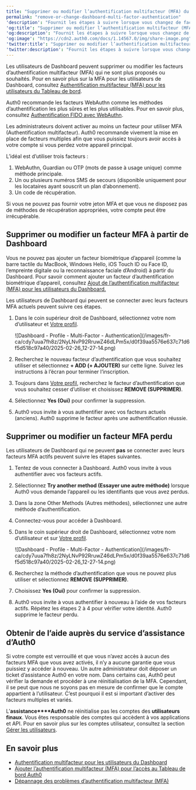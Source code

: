 ```yaml
---
title: "Supprimer ou modifier l’authentification multifacteur (MFA) du Dashboard"
permalink: "remove-or-change-dashboard-multi-factor-authentication"
'description': "Fournit les étapes à suivre lorsque vous changez de facteur d’authentification ou lorsque vous perdez ou retirez un appareil."
'og:title': "Supprimer ou modifier l’authentification multifacteur (MFA) du Dashboard"
'og:description': "Fournit les étapes à suivre lorsque vous changez de facteur d’authentification ou lorsque vous perdez ou retirez un appareil."
'og:image': "https://cdn2.auth0.com/docs/1.14567.0/img/share-image.png"
'twitter:title': "Supprimer ou modifier l’authentification multifacteur (MFA) du Dashboard"
'twitter:description': "Fournit les étapes à suivre lorsque vous changez de facteur d’authentification ou lorsque vous perdez ou retirez un appareil."
---
```


Les utilisateurs de Dashboard peuvent supprimer ou modifier les facteurs d’authentification multifacteur (<Tooltip href="/docs/fr-ca/glossary?term=multifactor-authentication" tip="Authentification multifacteur (MFA)
Processus d’authentification de l’utilisateur qui utilise un facteur en plus du nom d’utilisateur et du mot de passe, tel qu’un code par SMS." cta="Voir le glossaire">MFA</Tooltip>) qui ne sont plus proposés ou souhaités. Pour en savoir plus sur la MFA pour les utilisateurs de Dashboard, consultez [Authentification multifacteur (MFA) pour les utilisateurs du Tableau de bord](/docs/fr-ca/get-started/manage-dashboard-access/add-change-remove-mfa).

<Callout icon="file-lines" color="#0EA5E9" iconType="regular">

Auth0 recommande les facteurs WebAuthn comme les méthodes d’authentification les plus sûres et les plus utilisables. Pour en savoir plus, consultez [Authentification FIDO avec WebAuthn](/docs/fr-ca/secure/multi-factor-authentication/fido-authentication-with-webauthn).

</Callout>

<Warning>

Les administrateurs doivent activer au moins un facteur pour utiliser MFA (Authentification multifacteur). Auth0 recommande vivement la mise en place de facteurs multiples afin que vous puissiez toujours avoir accès à votre compte si vous perdez votre appareil principal.

L’idéal est d’utiliser trois facteurs :

1. WebAuthn, Guardian ou OTP (mots de passe à usage unique) comme méthode principale.
2. Un ou plusieurs numéros SMS de secours (disponible uniquement pour les locataires ayant souscrit un plan d’abonnement).
3. Un code de récupération.

Si vous ne pouvez pas fournir votre jeton MFA et que vous ne disposez pas de méthodes de récupération appropriées, votre compte peut être irrécupérable.

</Warning>

## Supprimer ou modifier un facteur MFA à partir de Dashboard

<Callout icon="file-lines" color="#0EA5E9" iconType="regular">

Vous ne pouvez pas ajouter un facteur biométrique d’appareil (comme la barre tactile du MacBook, Windows Hello, iOS Touch ID ou Face ID, l’empreinte digitale ou la reconnaissance faciale d’Android) à partir du Dashboard. Pour savoir comment ajouter un facteur d’authentification biométrique d’appareil, consultez [Ajout de l’authentification multifacteur (MFA) pour les utilisateurs du Dashboard.](/docs/fr-ca/get-started/manage-dashboard-access/add-change-remove-mfa/add-mfa)

</Callout>

Les utilisateurs de Dashboard qui peuvent se connecter avec leurs facteurs MFA actuels peuvent suivre ces étapes.

1. Dans le coin supérieur droit de Dashboard, sélectionnez votre nom d’utilisateur et [Votre profil](https://manage.auth0.com/#/profile).

   <Frame>![Dashboard - Profile - Multi-Factor - Authentication](/images/fr-ca/cdy7uua7fh8z/2NyLNvP92RruwZ46dLPm5x/d0f39aa5576e637c71d6f5d518c97a40/2025-02-26_12-27-14.png)</Frame>

2. Recherchez le nouveau facteur d’authentification que vous souhaitez utiliser et sélectionnez **+ ADD (+ AJOUTER)** sur cette ligne. Suivez les instructions à l’écran pour terminer l’inscription.
3. Toujours dans [Votre profil](https://manage.auth0.com/#/profile), recherchez le facteur d’authentification que vous souhaitez cesser d’utiliser et choisissez **REMOVE (SUPPRIMER)**.
4. Sélectionnez **Yes (Oui)** pour confirmer la suppression.
5. Auth0 vous invite à vous authentifier avec vos facteurs actuels (anciens). Auth0 supprime le facteur après une authentification réussie.

## Supprimer ou modifier un facteur MFA perdu

Les utilisateurs de Dashboard qui ne peuvent **pas** se connecter avec leurs facteurs MFA actifs peuvent suivre les étapes suivantes.

1. Tentez de vous connecter à Dashboard. Auth0 vous invite à vous authentifier avec vos facteurs actifs.
2. Sélectionnez **Try another method (Essayer une autre méthode)** lorsque Auth0 vous demande l’appareil ou les identifiants que vous avez perdus.
3. Dans la zone Other Methods (Autres méthodes), sélectionnez une autre méthode d’authentification.
4. Connectez-vous pour accéder à Dashboard.
5. Dans le coin supérieur droit de Dashboard, sélectionnez votre nom d’utilisateur et sur [Votre profil](https://manage.auth0.com/#/profile).

   <Frame>![Dashboard - Profile - Multi-Factor - Authentication](/images/fr-ca/cdy7uua7fh8z/2NyLNvP92RruwZ46dLPm5x/d0f39aa5576e637c71d6f5d518c97a40/2025-02-26_12-27-14.png)</Frame>

6. Recherchez la méthode d’authentification que vous ne pouvez plus utiliser et sélectionnez **REMOVE (SUPPRIMER)**.
7. Choisissez **Yes (Oui)** pour confirmer la suppression.
8. Auth0 vous invite à vous authentifier à nouveau à l’aide de vos facteurs actifs. Répétez les étapes 2 à 4 pour vérifier votre identité. Auth0 supprime le facteur perdu.

## Obtenir de l’aide auprès du service d’assistance d’Auth0

Si votre compte est verrouillé et que vous n’avez accès à aucun des facteurs MFA que vous avez activés, il n’y a aucune garantie que vous puissiez y accéder à nouveau. Un autre administrateur doit déposer un ticket d’assistance Auth0 en votre nom. Dans certains cas, Auth0 peut vérifier la demande et procéder à une réinitialisation de la MFA. Cependant, il se peut que nous ne soyons pas en mesure de confirmer que le compte appartient à l’utilisateur. C’est pourquoi il est si important d’activer des facteurs multiples et variés.

L’**assistance****Auth0** ne réinitialise pas les comptes des **utilisateurs finaux**. Vous êtes responsable des comptes qui accèdent à vos applications et API. Pour en savoir plus sur les comptes utilisateur, consultez la section [Gérer les utilisateurs](/docs/fr-ca/manage-users).

## En savoir plus

* [Authentification multifacteur pour les utilisateurs du Dashboard](/docs/fr-ca/get-started/manage-dashboard-access/add-change-remove-mfa)
* [Ajouter l’authentification multifacteur (MFA) pour l’accès au Tableau de bord Auth0](/docs/fr-ca/get-started/manage-dashboard-access/add-change-remove-mfa/add-mfa)
* [Dépannage des problèmes d’authentification multifacteur (MFA)](/docs/fr-ca/troubleshoot/authentication-issues/troubleshoot-mfa-issues)